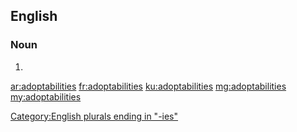 ==English==

===Noun===
{{head|en|noun plural form}}

# {{plural of|adoptability|lang=en}}

[[Category:English plurals ending in "-ies"]]

[[ar:adoptabilities]]
[[fr:adoptabilities]]
[[ku:adoptabilities]]
[[mg:adoptabilities]]
[[my:adoptabilities]]